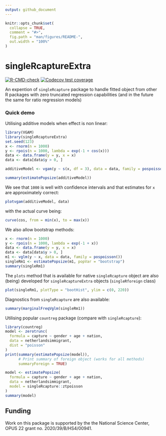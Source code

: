 ```yaml
---
output: github_document
---
```


<!-- README.md is generated from README.Rmd. Please edit that file -->

```r
knitr::opts_chunk$set(
  collapse = TRUE,
  comment = "#>",
  fig.path = "man/figures/README-",
  out.width = "100%"
)
```

# singleRcaptureExtra

<!-- badges: start -->
[![R-CMD-check](https://github.com/ncn-foreigners/singleRcaptureExtra/actions/workflows/R-CMD-check.yaml/badge.svg)](https://github.com/ncn-foreigners/singleRcaptureExtra/actions/workflows/R-CMD-check.yaml)
[![Codecov test coverage](https://codecov.io/gh/ncn-foreigners/singleRcaptureExtra/branch/main/graph/badge.svg)](https://app.codecov.io/gh/ncn-foreigners/singleRcaptureExtra/tree/main)
<!-- badges: end -->

An expention of `singleRcapture` package to handle fitted object from other R 
packages with zero truncated regression capabilities (and in the future the same
for ratio regression models)

### Quick demo

Utilising additive models when effect is non linear:

```r
library(VGAM)
library(singleRcaptureExtra)
set.seed(123)
x <- rnorm(n = 1000)
y <- rpois(n = 1000, lambda = exp(-1 + cos(x)))
data <- data.frame(y = y, x = x)
data <- data[data$y > 0, ]

additiveModel <- vgam(y ~ s(x, df = 3), data = data, family = pospoisson())

summary(estimatePopsize(additiveModel))
```

We see that `1000` is well with confidence intervals and that estimates for `x` are approximately correct:

```r
plotvgam(additiveModel, data)
```
with the actual curve being:
```r
curve(cos, from = min(x), to = max(x))
```

We also allow bootstrap methods:
```r
x <- rnorm(n = 1000)
y <- rpois(n = 1000, lambda = exp(-1 + x))
data <- data.frame(y = y, x = x)
data <- data[data$y > 0, ]
m1 <- vglm(y ~ x, data = data, family = pospoisson())
singleRm1 <- estimatePopsize(m1, popVar = "bootstrap")
summary(singleRm1)
```

The `plots` method that is available for native `singleRcapture` object are also 
(being) developed for `singleRcaptureExtra` objects (`singleRforeign` class)

```r
plot(singleRm1, plotType = "bootHist", ylim = c(0, 220))
```

Diagnostics from `singleRcapture` are also available:

```r
summary(marginalFreqVglm(singleRm1))
```

Utilising popular `countreg` package (compare with `singleRcapture`):
```r
library(countreg)
model <- zerotrunc(
  formula = capture ~ gender + age + nation, 
  data = netherlandsimmigrant, 
  dist = "poisson"
)
print(summary(estimatePopsize(model)), 
      # Print summary of foreign object (works for all methods)
      summaryForeign = TRUE)

model <- estimatePopsize(
  formula = capture ~ gender + age + nation, 
  data = netherlandsimmigrant, 
  model = singleRcapture::ztpoisson
)
summary(model)
```



## Funding

Work on this package is supported by the the National Science Center, OPUS 22 grant no. 2020/39/B/HS4/00941.   
